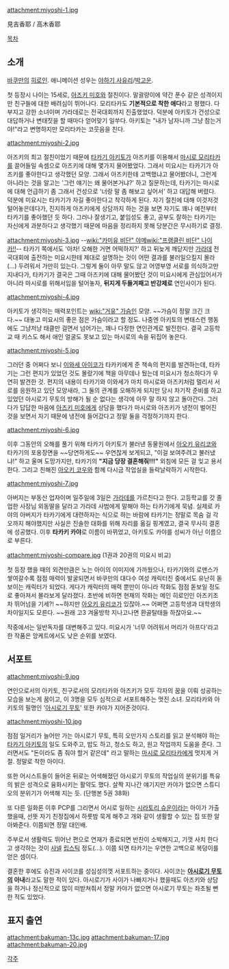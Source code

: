 attachment:miyoshi-1.jpg

見吉香耶 / 高木香耶

[[목차]]

== 소개 ==
[[바쿠만]]의 [[히로인]]. 애니메이션 성우는 [[야하기 사유리]]/[[박고운]].

첫 등장시 나이는 15세로, [[아즈키 미호]]와 절친이다. 말괄량이에 약간 푼수 같은 성격이지만 친구들에 대한 배려심이 뛰어나다. 모리타카도 '''기본적으로 착한 애다'''라고 평했다. 다부지고 강한 소녀이며 가라데로는 전국대회까지 진출했었다. 덕분에 아키토가 건성으로 대답하거나 변태짓을 할 때마다 얻어맞기 일쑤다. 아키토는 "내가 남자니까 그냥 참는거야!"라고 변명하지만 모리타카는 코웃음을 친다.

attachment:miyoshi-2.jpg

아즈키의 최고 절친이었기 때문에 [[타카기 아키토]]가 아즈키를 이용해서 [[마시로 모리타카]]를 끌어들일 속셈으로 아즈키에 대해 몇가지 물어봤었다. 그래서 미요시는 타카기가 아즈키를 좋아한다고 생각했던 모양. 그래서 아즈키한테 고백했냐고 물어봤더니, 그런게 아니라는 것을 알고는 '그런 얘기는 왜 물어본거냐?' 하고 질문하는데, 타카기는 마시로에 대해 언급하기 좀 그래서 건성으로 '너랑 말 좀 해보고 싶어서' 하고 대답해 버렸다. 덕분에 미요시는 타카기가 자길 좋아한다고 착각하게 된다. 자기 절친에 대해 이것저것 털어놓은데다가, 진지하게 아즈키에게 상담까지 하는 것을 보면 자기도 꽤나 예전부터 타카기를 좋아했던 듯 하다. 그러나 잘생기고, 붙임성도 좋고, 공부도 잘하는 타카기는 자신에게 과분하다고 생각했기 때문에 마음을 정리하지 못해 당분간은 무시하기로 결정.

attachment:miyoshi-3.jpg
--[[wiki:"카미유 비단" 야메]][[wiki:"프랭클린 비단" 나이카!!]]--
타카기 쪽에서도 '아차! 오해한 거면 어떡하지?' 하고 뒤늦게 깨닫지만 [[가라데]] 전국대회에 출전하는 미요시한테 제대로 설명하는 것이 어떤 결과를 불러일으킬지 몰라(…) 두려워서 가만히 있는다. 그렇게 둘이 아무 말도 않고 어영부영 서로를 의식하고만 지내다가, 타카기가 결국은 그때 아즈키에 대해 물어봤던 것이 미요시에게 관심있어서가 아니라 마시로를 위해서임을 털어놓자, '''뒤지게 두들겨패고 반강제로''' 연인사이가 된다.

attachment:miyoshi-4.jpg

아키토가 생각하는 매력포인트는 [[wiki:"거유" 가슴]]인 모양. ~~가슴이 정말 크긴 크다.~~ 대놓고 미요시의 좋은 점은 가슴이라고 할 정도. 나중엔 아키토의 변태스런 행동에도 그냥저냥 태클만 걸면서 넘어가는, 꽤나 다정한 연인관계로 발전한다. 결국 고등학교 때 키스도 해서 애인 얼굴도 못보고 있는 마시로의 속을 뒤집어 놓은다.

attachment:miyoshi-5.jpg

그러던 중 어쩌다 보니 [[이와세 아이코]]가 타카키에게 준 책속의 편지를 발견하는데, 타카기는 그런 편지가 있었던 것도 몰랐기에 책을 아무데나 뒀는데 미요시가 청소하다가 우연히 발견한 것. 편지의 내용이 타카기와 이와세가 마치 마시로와 아즈키처럼 멀리서 서로를 응원하고 있던 모양새라, 그 둘의 관계를 오해하게 되지만 당시 차기작 준비를 하고 있었던 아시로기 무토의 방해가 될 순 없다는 생각에 아무 말 하지 않고 돌아간다. 그러다가 답답한 마음에 [[아즈키 미호]]에게 상담을 했다가 마시로와 아즈키가 냉전이 벌어진 것을 보면서 자기 때문에 냉전에 들어갔다고 정말 둘을 걱정하기까지 한다.

attachment:miyoshi-6.jpg

이후 그동안의 오해를 풀기 위해 타카기 아키토가 불러낸 동물원에서 [[아오키 유리코]]와 타카기의 포옹장면을 ~~당연하게도~~ 우연찮게 보게되고, "이걸 보여주려고 불러냈냐!" 하고 울며 도망가지만, 타카기의 '''"지금 당장 결혼해줘!!!"''' 외침에 모든 걸 잊고 용서한다. 그리고 친해진 [[아오키 코우]]와 함께 다시금 작업실을 들락날락하기 시작한다.

attachment:miyoshi-7.jpg

아버지는 부동산 업자이며 일주일에 3일은 [[가라데]]를 가르친다고 한다. 고등학교를 갓 졸업한 사장님 외동딸을 달라고 가라데 사범에게 말해야 하는 타카기에게 묵념. 실제로 카야의 아버지가 타카기에게 대련하자는 식으로 하는 바람에 타카기는 정말로 목숨 걸 각오까지 해야했지만 사실은 진솔한 대화를 위해 자리를 옮길 핑계였고, 결국 무사히 결혼에 성공했다. 이후 '''타카키 카야'''로 이름이 바뀌었고, 아키토도 카야를 성씨가 아닌 이름으로 부른다.

attachment:miyoshi-compare.jpg
(1권과 20권의 미요시 비교)

첫 등장 했을 때의 외견만큼은 노는 아이의 이미지에 가까웠으나, 타카기와의 로맨스가 쌓여갈수록 점점 매력이 발굴되면서 바쿠만의 대다수 여성 캐릭터진 중에서도 유난히 돋보이는 캐릭터가 되었다. 게다가 캐릭터의 매력 뿐만이 아니라 작화도 점점 돋보일 정도로 좋아져서 몰라보게 달라졌다. 초반에 비하면 현재의 작화는 메인 히로인인 아즈키조차 뛰어넘을 기세?! ~~하지만 [[아오키 유리코]]가 있잖아.~~ 어쩌면 고등학생과 대학생의 차이일지도 모른다. ~~원래 고3 겨울방학 지나고나면 환골탈태들 하잖아요.~~

작중에서는 일반독자를 대변해주고 있다. 미요시가 '너무 어려워서 머리가 아프다'라고 한 작품은 앙케트에서도 낮은 순위를 보였다.

== 서포트 ==
attachment:miyoshi-9.jpg

연인으로서의 아키토, 친구로서의 모리타카와 아즈키가 모두 각자의 꿈을 이뤄 성공하는 모습을 보는게 꿈이고, 이 3명을 모두 심적으로 서포트해주는 멋진 소녀. 모리타카와 아키토의 필명인 '[[아시로기 무토]]' 또한 카야가 지어준것이다.

attachment:miyoshi-10.jpg

점점 일거리가 늘어만 가는 아시로기 무토, 특히 오만가지 스토리를 읽고 분석해야 하는 [[타카기 아키토]]의 일도 도와주고, 밥도 하고, 청소도 하고, 원고 작업까지 도움을 준다. 그러면서도 "돈이라도 좀 줘야 할거 같은데" 라고 말하는 [[마시로 모리타카]]에게 멋지게 거절. 정말로 착한 아이다.

또한 어시스트들이 들어온 뒤로는 어색해졌던 아시로기 무토의 작업실의 분위기를 특유의 밝은 성격으로 융화시키는 활약도 했다. 살짝 지나간 얘기지만 카야가 없으면 스튜디오의 분위기가 어색해 지는 듯. (단행본 5권 38화)

또 다른 일화론 이후 PCP를 그리면서 어시로 일하는 [[시라토리 슈운]]이라는 아이가 가출 했을때, 선뜻 자기 친정집에서 하룻밤 묵게 해주고 개와 같이 생활할 수 있는 집 또한 알아봐준다. 이쯤되면 정말 대인배.

주부로서 생활력도 뛰어난 편으로 연재가 종료되면 반찬이 소박해지고, 기껏 사치 한다고 생각하는 것이 [[샤넬]] [[립스틱]] 정도(…). 이쯤 되면 타카기는 우연한 고백으로 복덩이를 얻은 셈이다.

결혼한 후에도 슈진과 사이코를 성심성의껏 서포트하는 중이다. 사이코는 '''[[아시로기 무토]]의 아내'''라고도 말한 적이 있다. 아시로기가 사이가 나빠지거나 했을때도 아즈키와 상담을 하거나 정신적으로 많이 떠받쳐줘서 정말 카야가 없으면 아시로기 무토는 좌초될 뻔한 적도 있었다.

== 표지 출연 ==
attachment:bakuman-13c.jpg
attachment:bakuman-17.jpg
attachment:bakuman-20.jpg


[[각주]]
